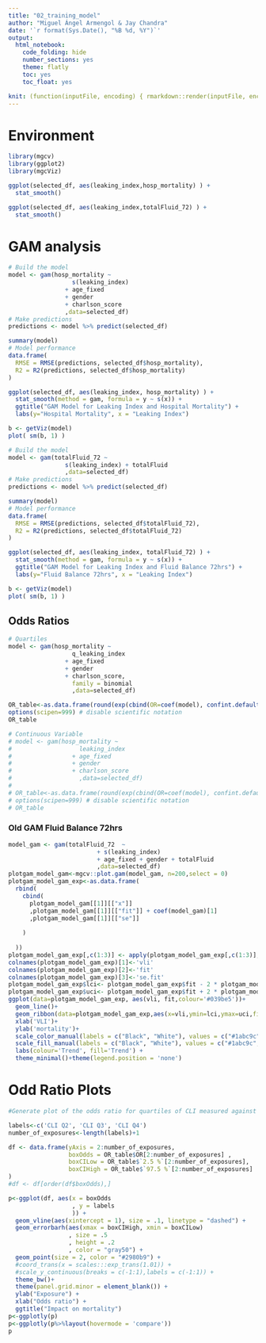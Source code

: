 ```yaml
---
title: "02_training_model"
author: "Miguel Ángel Armengol & Jay Chandra"
date: '`r format(Sys.Date(), "%B %d, %Y")`'
output:
  html_notebook:
    code_folding: hide
    number_sections: yes
    theme: flatly
    toc: yes
    toc_float: yes

knit: (function(inputFile, encoding) { rmarkdown::render(inputFile, encoding = encoding, output_file = paste0(substr(inputFile,1,nchar(inputFile)-4)," ",Sys.Date(),'.html')) })
---
```


# Environment

```r
library(mgcv)
library(ggplot2)
library(mgcViz)
```

```r
ggplot(selected_df, aes(leaking_index,hosp_mortality) ) +
  stat_smooth()

ggplot(selected_df, aes(leaking_index,totalFluid_72) ) +
  stat_smooth()
```

# GAM analysis

```r
# Build the model
model <- gam(hosp_mortality ~ 
                  s(leaking_index)
                + age_fixed
                + gender
                + charlson_score
                ,data=selected_df)
# Make predictions
predictions <- model %>% predict(selected_df)

summary(model)
# Model performance
data.frame(
  RMSE = RMSE(predictions, selected_df$hosp_mortality),
  R2 = R2(predictions, selected_df$hosp_mortality)
)

ggplot(selected_df, aes(leaking_index, hosp_mortality) ) +
  stat_smooth(method = gam, formula = y ~ s(x)) +
  ggtitle("GAM Model for Leaking Index and Hospital Mortality") +
  labs(y="Hospital Mortality", x = "Leaking Index")

b <- getViz(model)
plot( sm(b, 1) )
```
```r
# Build the model
model <- gam(totalFluid_72 ~ 
                s(leaking_index) + totalFluid
                ,data=selected_df)
# Make predictions
predictions <- model %>% predict(selected_df)

summary(model)
# Model performance
data.frame(
  RMSE = RMSE(predictions, selected_df$totalFluid_72),
  R2 = R2(predictions, selected_df$totalFluid_72)
)

ggplot(selected_df, aes(leaking_index, totalFluid_72) ) +
  stat_smooth(method = gam, formula = y ~ s(x)) +
  ggtitle("GAM Model for Leaking Index and Fluid Balance 72hrs") +
  labs(y="Fluid Balance 72hrs", x = "Leaking Index")

b <- getViz(model)
plot( sm(b, 1) )
```



## Odds Ratios
```r
# Quartiles
model <- gam(hosp_mortality ~ 
                  q_leaking_index
                + age_fixed
                + gender
                + charlson_score,
                  family = binomial
                  ,data=selected_df)

OR_table<-as.data.frame(round(exp(cbind(OR=coef(model), confint.default(model))),2))
options(scipen=999) # disable scientific notation
OR_table

# Continuous Variable
# model <- gam(hosp_mortality ~ 
#                   leaking_index
#                 + age_fixed
#                 + gender
#                 + charlson_score
#                   ,data=selected_df)
# 
# OR_table<-as.data.frame(round(exp(cbind(OR=coef(model), confint.default(model))),2))
# options(scipen=999) # disable scientific notation
# OR_table

```
### Old GAM Fluid Balance 72hrs
```r
model_gam <- gam(totalFluid_72  ~
                         + s(leaking_index)
                         + age_fixed + gender + totalFluid
                         ,data=selected_df)
plotgam_model_gam<-mgcv::plot.gam(model_gam, n=200,select = 0)
plotgam_model_gam_exp<-as.data.frame(
  rbind(  
    cbind(
      plotgam_model_gam[[1]][["x"]] 
      ,plotgam_model_gam[[1]][["fit"]] + coef(model_gam)[1]
      ,plotgam_model_gam[[1]][["se"]] 
      
    )
  
  ))
plotgam_model_gam_exp[,c(1:3)] <- apply(plotgam_model_gam_exp[,c(1:3)], 2, function(x) as.numeric(as.character(x)))
colnames(plotgam_model_gam_exp)[1]<-'vli'
colnames(plotgam_model_gam_exp)[2]<-'fit'
colnames(plotgam_model_gam_exp)[3]<-'se.fit'
plotgam_model_gam_exp$lci<- plotgam_model_gam_exp$fit - 2 * plotgam_model_gam_exp$se.fit
plotgam_model_gam_exp$uci<- plotgam_model_gam_exp$fit + 2 * plotgam_model_gam_exp$se.fit
ggplot(data=plotgam_model_gam_exp, aes(vli, fit,colour='#039be5'))+
  geom_line()+
  geom_ribbon(data=plotgam_model_gam_exp,aes(x=vli,ymin=lci,ymax=uci,fill='#039be5'),alpha=0.3,inherit.aes=FALSE)+
  xlab('VLI')+
  ylab('mortality')+
  scale_color_manual(labels = c("Black", "White"), values = c("#1abc9c","#f1c40f"))+
  scale_fill_manual(labels = c("Black", "White"), values = c("#1abc9c","#f1c40f"))+
  labs(colour='Trend', fill='Trend') +
  theme_minimal()+theme(legend.position = 'none')  
```

# Odd Ratio Plots

```r
#Generate plot of the odds ratio for quartiles of CLI measured against mortality

labels<-c('CLI Q2', 'CLI Q3', 'CLI Q4')
number_of_exposures<-length(labels)+1

df <- data.frame(yAxis = 2:number_of_exposures,
                 boxOdds = OR_table$OR[2:number_of_exposures] ,
                 boxCILow = OR_table$`2.5 %`[2:number_of_exposures],  
                 boxCIHigh = OR_table$`97.5 %`[2:number_of_exposures]
)
#df <- df[order(df$boxOdds),]

p<-ggplot(df, aes(x = boxOdds
                  , y = labels
                  )) + 
  geom_vline(aes(xintercept = 1), size = .1, linetype = "dashed") + 
  geom_errorbarh(aes(xmax = boxCIHigh, xmin = boxCILow)
                 , size = .5
                 , height = .2
                 , color = "gray50") +
  geom_point(size = 2, color = "#2980b9") +
  #coord_trans(x = scales:::exp_trans(1.01)) +
  #scale_y_continuous(breaks = c(-1:1),labels = c(-1:1)) +
  theme_bw()+
  theme(panel.grid.minor = element_blank()) +
  ylab("Exposure") +
  xlab("Odds ratio") +
  ggtitle("Impact on mortality")
p<-ggplotly(p)
p<-ggplotly(p%>%layout(hovermode = 'compare'))
p
```

